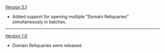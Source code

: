 {{Change History/Header}}
[[Version 5.1]]
* Added support for opening multiple "Domain Reliquaries" simultaneously in batches.
----
[[Version 1.0]]
* Domain Reliquaries were released.